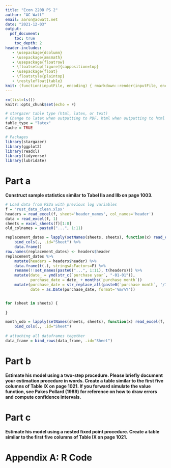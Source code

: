 ```yaml
---
title: "Econ 220B PS 2"
author: "AC Watt"
email: aaron@acwatt.net
date: "2021-12-03"
output:
  pdf_document:
    toc: true
    toc_depth: 2
header-includes:
   - \usepackage{dcolumn}
   - \usepackage{amsmath}
   - \usepackage{floatrow}
   - \floatsetup[figure]{capposition=top}
   - \usepackage{float}
   - \floatstyle{plaintop}
   - \restylefloat{table}
knit: (function(inputFile, encoding) { rmarkdown::render(inputFile, encoding = encoding, output_file = file.path(dirname(inputFile), 'ARE_213_PS2b.pdf')) })
---
```


```r
rm(list=ls())
knitr::opts_chunk$set(echo = F)
```
<!--
R version 3.6.3 (2020-02-29)
Purpose of script: run code necessary for ps2b for ARE 213

Notes: Need to open ps2b.Rmd from the ps2b folder (without Rstudio being started first)
if Rstudio is already started, the working directory will not be set
to the ps2b/ folder

\usepackage{dcolumn}: dcolumn is needed in latex compilation for multicolumn tables
-->

```r
# stargazer table type (html, latex, or text)
# Change to latex when outputting to PDF, html when outputting to html
table_type = "latex"
Cache = TRUE

```




```r
# Packages
library(stargazer)
library(ggplot2)
library(readxl)
library(tidyverse)
library(lubridate)
```



\newpage
<!--=========================================================================-->
# Part a
<!--=========================================================================-->
**Construct sample statistics similar to Tabel IIa and IIb on page 1003.**
\vspace{1em}


```r
# Load data from PS2a with previous log variables
f = 'rust_data_clean.xlsx'
headers = read_excel(f, sheet='header_names', col_names='header')
data = read_excel(f, 1)
sheets = excel_sheets(f)[1:8]
old_colnames = paste0("...", 1:11)

replacement_dates = lapply(setNames(sheets, sheets), function(x) read_excel(f, sheet=x, n_max=11, col_names=F, col_types="numeric")) %>%
    bind_cols(., .id="Sheet") %>%
    data.frame()
row.names(replacement_dates) <- headers$header
replacement_dates %>%
    mutate(headers = headers$header) %>%
    data.frame(t(.), stringsAsFactors=F) %>%
    rename(!!set_names(paste0("...", 1:11), t(headers))) %>%
    mutate(date_ = ymd(str_c(`purchase year`, "-01-01")),
           purchase_date = date_ + months(`purchase month`))
    mutate(purchase_date = str_replace_all(paste0(`purchase month`, '/19', `purchase year`), ' ', ''),
           date = as.Date(purchase_date, format='%m/%Y'))


for (sheet in sheets) {
    
}

month_odo = lapply(setNames(sheets, sheets), function(x) read_excel(f, sheet=x, skip=11)) %>%
    bind_cols(., .id="Sheet")
  
# attaching all dataframes together
data_frame = bind_rows(data_frame, .id="Sheet")
```




\newpage
<!--=========================================================================-->
# Part b
<!--=========================================================================-->
**Estimate his model using a two-step procedure. Please briefly document your
estimation procedure in words. Create a table similar to the first five columns
of Table IX on page 1021. If you forward simulate the value function, see
Pakes Pollard (1989) for reference on how to draw errors and compute confidence
intervals.**

















\newpage
<!--=========================================================================-->
# Part c
<!--=========================================================================-->
**Estimate his model using a nested fixed point procedure. Create a table
similar to the first five columns of Table IX on page 1021.**














\newpage
# Appendix A: R Code

```r
```





















